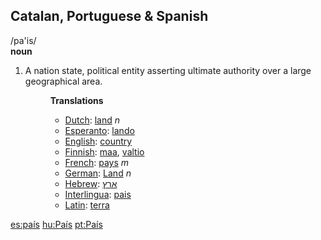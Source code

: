 ==Catalan, Portuguese & Spanish==
/pa'is/<br>
'''noun'''

#A nation state, political entity asserting ultimate authority over a large geographical area.
#:'''Translations'''
#:*[[Dutch]]: [[land]] ''n''
#:*[[Esperanto]]: [[lando]]
#:*[[English]]: [[country]]
#:*[[Finnish]]: [[maa]], [[valtio]]
#:*[[French]]: [[pays]] ''m''
#:*[[German]]: [[Land]] ''n''
#:*[[Hebrew]]: [[ארץ]]
#:*[[Interlingua]]: [[pais]]
#:*[[Latin]]: [[terra]]

[[es:país]]
[[hu:País]]
[[pt:País]]